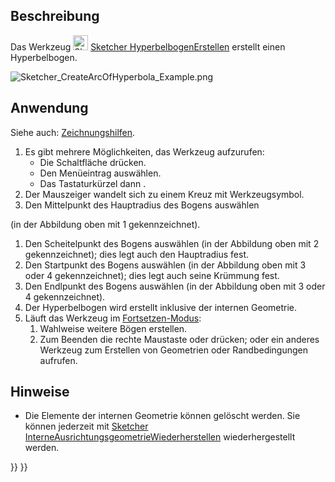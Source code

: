 <languages/>

{{Docnav/de
|[[Sketcher_CreateArcOfEllipse/de|EllipsenbogenErstellen]]
|[[Sketcher_CreateArcOfParabola/de|ParabelbogenErstellen]]
|[[Sketcher_Workbench/de|Sketcher]]
|IconL=Sketcher_CreateArcOfEllipse.svg
|IconR=Sketcher_CreateArcOfParabola.svg
|IconC=Workbench_Sketcher.svg
}}

{{GuiCommand/de
|Name=Sketcher CreateArcOfHyperbola
|Name/de=Sketcher HyperbelbogenErstellen
|MenuLocation=Skizze → Geometrien → Hyperbelbogen
|Workbenches=[[Sketcher_Workbench/de|Sketcher]]
|Shortcut={{KEY|G}} {{KEY|H}}
|Version=0.17
|SeeAlso=[[Sketcher_CreateArcOfParabola/de|Sketcher ParabelbogenErstellen]]
}}

<span id="Description"></span>
==Beschreibung==

Das Werkzeug [[Image:Sketcher_CreateArcOfHyperbola.svg|24px]] [[Sketcher_CreateArcOfHyperbola/de| Sketcher HyperbelbogenErstellen]] erstellt einen Hyperbelbogen.

[[Image:Sketcher_CreateArcOfHyperbola_Example.png]]
{{Caption|Hyperbelbogen (weiß) mit interner Geometrie (dunkelgelb)}}

<span id="Usage"></span>
==Anwendung==

Siehe auch: [[Sketcher_Workbench/de#Zeichnungshilfen|Zeichnungshilfen]].

# Es gibt mehrere Möglichkeiten, das Werkzeug aufzurufen:
#* Die Schaltfläche {{Button|[[Image:Sketcher_CreateArcOfHyperbola.svg|16px]] [[Sketcher_CreateArcOfHyperbola/de|Hyperbelbogen]]}} drücken.
#* Den Menüeintrag {{MenuCommand|Skizze → Geometrien → [[Image:Sketcher_CreateArcOfHyperbola.svg|16px]] Hyperbelbogen}} auswählen.
#* Das Tastaturkürzel {{KEY|G}} dann {{KEY|H}}.
# Der Mauszeiger wandelt sich zu einem Kreuz mit Werkzeugsymbol.
# Den Mittelpunkt des Hauptradius des Bogens auswählen
(in der Abbildung oben mit 1 gekennzeichnet).
# Den Scheitelpunkt des Bogens auswählen (in der Abbildung oben mit 2 gekennzeichnet); dies legt auch den Hauptradius fest.
# Den Startpunkt des Bogens auswählen (in der Abbildung oben mit 3 oder 4 gekennzeichnet); dies legt auch seine Krümmung fest.
# Den Endlpunkt des Bogens auswählen (in der Abbildung oben mit 3 oder 4 gekennzeichnet).
# Der Hyperbelbogen wird erstellt inklusive der internen Geometrie.
# Läuft das Werkzeug im [[Sketcher_Workbench/de#Fortsetzen-Modi|Fortsetzen-Modus]]:
## Wahlweise weitere Bögen erstellen.
## Zum Beenden die rechte Maustaste oder {{KEY|Esc}} drücken; oder ein anderes Werkzeug zum Erstellen von Geometrien oder Randbedingungen aufrufen.

<span id="Notes"></span>
==Hinweise==

* Die Elemente der internen Geometrie können gelöscht werden. Sie können jederzeit mit [[Sketcher_RestoreInternalAlignmentGeometry/de|Sketcher InterneAusrichtungsgeometrieWiederherstellen]] wiederhergestellt werden.


{{Docnav/de
|[[Sketcher_CreateArcOfEllipse/de|EllipsenbogenErstellen]]
|[[Sketcher_CreateArcOfParabola/de|ParabelbogenErstellen]]
|[[Sketcher_Workbench/de|Sketcher]]
|IconL=Sketcher_CreateArcOfEllipse.svg
|IconR=Sketcher_CreateArcOfParabola.svg
|IconC=Workbench_Sketcher.svg
}}

{{Sketcher_Tools_navi{{#translation:}}}}
{{Userdocnavi{{#translation:}}}}